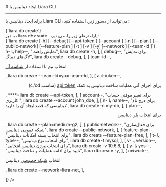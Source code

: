 

<Layout>
<Head>
<title>مستندات ساخت و ایجاد دیتابیس با Liara CLI - لیارا</title>
<meta property="og:title" content="مستندات خدمات رایانش ابری لیارا" />
<meta property="og:description" content="مستندات مربوط به نحوه ساخت و ایجاد دیتابیس در رابط کاربری خط فرمان لیارا"  />
<meta property="og:image" content="https://files.liara.ir/liara/logos/liara-poster.jpg" />
</Head>
# ایجاد دیتابیس با Liara CLI
<hr className="mb-2" />

برای 
ایجاد دیتابیس با Liara CLI،
می‌توانید از دستور زیر، استفاده کنید: 

<div className="h-2" />
<div dir="ltr">
<Highlight className='bash'>
{`liara db create`}
</Highlight>
</div>
<div className="h-2" />
<Asciinema id="create-db-using-cli" />


<Section id="command-parameters" title="پارامترهای دستور" />
دستور <Important>liara db create</Important>، پارامترهای زیر را، می‌پذیرد:

<div className="h-2" />
<div dir="ltr">
<Highlight className='bash'>
{`liara db create [-h] [--debug] [--api-token <value>] [--account <value>] [-n
    <value>] [--plan <value>] [--public-network] [--feature-plan <value>] [-t <value>] [-v <value>]
    [-y] [--network <value>] [--team-id <value>]`}
</Highlight>
</div>

<Table headers={[
  "پارامتر",
  "توضیحات",
  "مثال",
]} data={[
  [
    <Important>h- یا help--</Important>,
    "نمایش راهنما",
    <Important>liara db create -h</Important>,
  ],
  [
    <Important>debug--</Important>,
    "برای نمایش لاگ‌های دیباگ",
    <Important>liara db create --debug</Important>,
  ],
   [
    <Important>team-id--</Important>,
    <p>انتخاب تیم با استفاده از <a href="/references/api/about/#team-id" className="text-[#2196f3]">شناسه آن</a></p>,
    <Important>liara db create --team-id=your-team-id</Important>,
  ],
  [
    <Important>api-token--</Important>,
    <div dir="rtl">
    <p> برای اجرای آنی عملیات ساخت دیتابیس به کمک <a href="/references/api/about" className="text-[#2196f3] ">api token</a> (مناسب ci/cd)</p>
    </div>,
    <Important>****=liara db create --api-token</Important>,
  ],
  [
    <Important>account--</Important>,
    "برای تغییر موقتی حساب کاربری ",
    <Important>liara db create --account john_doe</Important>,
  ],
  [
    <Important>n- یا name--</Important>,
    "برای درج نام دیتابیسی که قصد ایجاد آن را دارید",
    <Important>liara db create -n my-db</Important>,
  ],
  [
    <Important>plan--</Important>,
    <div dir="rtl">
    <p>برای انتخاب پلن دیتابیس</p>
    </div>,
    <Important>liara db create --plan=medium-g2</Important>,
  ],
  [
    <Important>public-network--</Important>,
    "برای فعال‌سازی شبکه عمومی دیتابیس",
    <Important>liara db create --public-network</Important>,
  ],
  [
    <Important>feature-plan--</Important>,
    "برای انتخاب بسته امکانات دیتابیس",
    <Important>liara db create --feature-plan=free</Important>,
  ],
  [
    <Important>t- یا type--</Important>,
    "برای انتخاب نوع دیتابیس",
    <Important>liara db create -t mysql</Important>,
  ],
  [
    <Important>v- یا version--</Important>,
    "برای انتخاب ورژن دیتابیس انتخابی",
    <Important>liara db create -v 10.6.8</Important>,
  ],
  [
    <Important>y- یا yes--</Important>,
    "تایید برای ادامه عملیات و ساخت دیتابیس",
    <Important>liara db create -y</Important>,
  ],
  [
    <Important>network--</Important>,
    <p>انتخاب <a href="/paas/details/private-network" className="text-[#2196f3] ">شبکه خصوصی</a> دیتابیس</p>,
    <Important> liara db create --network=liara-net</Important>,
  ],

]} />
<div className="h-3" />

</Layout>